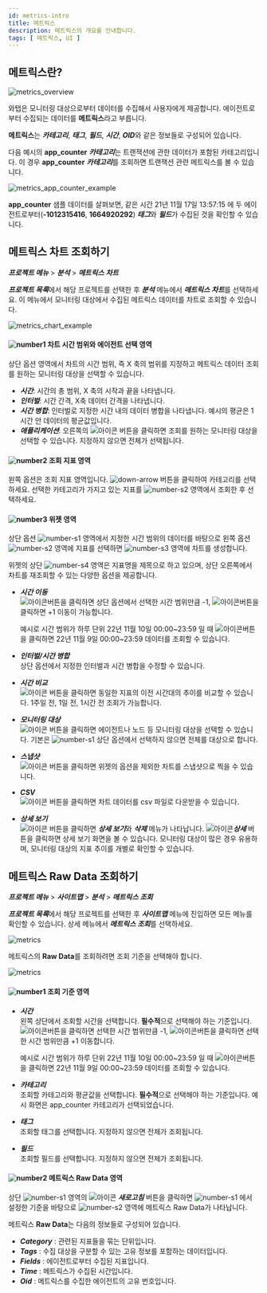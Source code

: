 ```yaml
---
id: metrics-intro
title: 메트릭스
description: 메트릭스의 개요를 안내합니다. 
tags: [ 메트릭스, UI ]
---
```

<!-- 최신화 필요 임의 진행 -->
## 메트릭스란?

<div style={{textAlign: 'center'}}>

![metrics_overview](https://img.whatap.io/media/images/metrics_overview.png)

</div>

와탭은 모니터링 대상으로부터 데이터를 수집해서 사용자에게 제공합니다. 에이전트로부터 수집되는 데이터를 **메트릭스**라고 부릅니다. 

<!-- **메트릭스**는 다음의 정보들로 구성되어 있습니다. -->
**메트릭스**는 ***카테고리***, ***태그***, ***필드***, ***시간***, ***OID***와 같은 정보들로 구성되어 있습니다.

다음 예시의 **app_counter** ***카테고리***는 트랜잭션에 관한 데이터가 포함된 카테고리입니다. 이 경우 **app_counter** ***카테고리***를 조회하면 트랜잭션 관련 메트릭스를 볼 수 있습니다.

![metrics_app_counter_example](https://img.whatap.io/media/images/metrics_app_counter_example.png)

**app_counter** 샘플 데이터를 살펴보면, 같은 시간 21년 11월 17일 13:57:15 에 두 에이전트로부터(**-1012315416**, **1664920292**) ***태그***와 ***필드***가 수집된 것을 확인할 수 있습니다.

## 메트릭스 차트 조회하기

***프로젝트 메뉴*** > ***분석*** > ***메트릭스 차트***

<!-- 와탭 에이전트 설치를 완료했다면 [와탭 모니터링 서비스](https://service.whatap.io/account/login)에 로그인하세요. 초기 화면은 ***프로젝트 목록***입니다. ***프로젝트 목록***에서 에이전트를 설치한 애플리케이션 서버를 확인할 수 있습니다. 에이전트를 설치한 하나의 애플리케이션 서버는 프로젝트이며, 모니터링 단위입니다. -->

***프로젝트 목록***에서 해당 프로젝트를 선택한 후 ***분석*** 메뉴에서 ***메트릭스 차트***를 선택하세요. 이 메뉴에서 모니터링 대상에서 수집된 메트릭스 데이터를 차트로 조회할 수 있습니다.

<!-- 모니터링 대상으로부터 수집된 **메트릭스**들은 차트로 표현될 수 있습니다. -->
![metrics_chart_example](/img/analysis-metrics-chart.png)

#### ![number1](/img/number-01.png) 차트 시간 범위와 에이전트 선택 영역

상단 옵션 영역에서 차트의 시간 범위, 즉 X 축의 범위를 지정하고 메트릭스 데이터 조회를 원하는 모니터링 대상을 선택할 수 있습니다.

* ***시간***: 시간의 총 범위, X 축의 시작과 끝을 나타냅니다.
* ***인터벌***: 시간 간격, X축 데이터 간격을 나타냅니다.
* ***시간 병합***: 인터벌로 지정한 시간 내의 데이터 병합을 나타냅니다. 예시의 평균은 1시간 안 데이터의 평균값입니다.
* ***애플리케이션***: 오른쪽의 ![아이콘](/img/ic-s-plus.svg) 버튼을 클릭하면 조회를 원하는 모니터링 대상을 선택할 수 있습니다. 지정하지 않으면 전체가 선택됩니다.

#### ![number2](/img/number-02.png) 조회 지표 영역

왼쪽 옵션은 조회 지표 영역입니다. ![down-arrow](/img/down-arrow.svg) 버튼을 클릭하여 카테고리를 선택하세요. 선택한 카테고리가 가지고 있는 지표를 ![number-s2](/img/number-02.png) 영역에서 조회한 후 선택하세요.

#### ![number3](/img/number-03.png) 위젯 영역

상단 옵션 ![number-s1](/img/number-01.png) 영역에서 지정한 시간 범위의 데이터를 바탕으로 왼쪽 옵션 ![number-s2](/img/number-02.png) 영역에 지표를 선택하면 ![number-s3](/img/number-03.png) 영역에 차트를 생성합니다. 

위젯의 상단 ![number-s4](/img/number-04.png) 영역은 지표명을 제목으로 하고 있으며, 상단 오른쪽에서 차트를 재조회할 수 있는 다양한 옵션을 제공합니다. 

* ***시간 이동***  
    ![아이콘](/img/ic-s-caret-left.svg)버튼을 클릭하면 상단 옵션에서 선택한 시간 범위만큼 -1, ![아이콘](/img/ic-s-caret-right.svg)버튼을 클릭하면 +1 이동이 가능합니다.

   예시로 시간 범위가 하루 단위 22년 11월 10일 00:00~23:59 일 때 ![아이콘](/img/ic-s-left.svg)버튼을 클릭하면 22년 11월 9일 00:00~23:59 데이터를 조회할 수 있습니다.
* ***인터벌/시간 병합***  
    상단 옵션에서 지정한 인터벌과 시간 병합을 수정할 수 있습니다.
* ***시간 비교***  
    ![아이콘](/img/ic-hourglass.svg) 버튼을 클릭하면 동일한 지표의 이전 시간대의 추이를 비교할 수 있습니다. 1주일 전, 1일 전, 1시간 전 조회가 가능합니다.
* ***모니터링 대상***  
    ![아이콘](/img/ic-filter-bl.svg) 버튼을 클릭하면 에이전트나 노드 등 모니터링 대상을 선택할 수 있습니다. 기본은 ![number-s1](/img/number-01.png) 상단 옵션에서 선택하지 않으면 전체를 대상으로 합니다.
* ***스냅샷***  
    ![아이콘](/img/ic-camera.svg) 버튼을 클릭하면 위젯의 옵션을 제외한 차트를 스냅샷으로 찍을 수 있습니다.
* ***CSV***  
    ![아이콘](/img/ic-csv-download.svg) 버튼을 클릭하면 차트 데이터를 csv 파일로 다운받을 수 있습니다.
* ***상세 보기***  
    ![아이콘](/img/ic-more-vertical.svg) 버튼을 클릭하면 ***상세 보기***와 ***삭제*** 메뉴가 나타납니다. ![아이콘](/img/ic-analysis.svg)***상세*** 버튼을 클릭하면 상세 보기 화면을 볼 수 있습니다. 모니터링 대상이 많은 경우 유용하며, 모니터링 대상의 지표 추이를 개별로 확인할 수 있습니다.

<!-- 사이트맵에서 조회 가능 -->
## 메트릭스 Raw Data 조회하기

***프로젝트 메뉴*** > ***사이트맵*** > ***분석*** > ***메트릭스 조회***

***프로젝트 목록***에서 해당 프로젝트를 선택한 후 ***사이트맵*** 메뉴에 진입하면 모든 메뉴를 확인할 수 있습니다. 상세 메뉴에서 ***메트릭스 조회***를 선택하세요.

![metrics](/img/metrics-sitemap.png)

메트릭스의 **Raw Data**를 조회하려면 조회 기준을 선택해야 합니다. 

![metrics](/img/metrics-appcounter.png)

#### ![number1](/img/number-01.png) 조회 기준 영역

* ***시간***  
    왼쪽 상단에서 조회할 시간을 선택합니다. **필수적**으로 선택해야 하는 기준입니다. ![아이콘](/img/ic-s-left.svg)버튼을 클릭하면 선택한 시간 범위만큼 -1, ![아이콘](/img/ic-s-right.svg)버튼을 클릭하면 선택한 시간 범위만큼 +1 이동합니다.

    예시로 시간 범위가 하루 단위 22년 11월 10일 00:00~23:59 일 때 ![아이콘](/img/ic-s-left.svg)버튼을 클릭하면 22년 11월 9일 00:00~23:59 데이터를 조회할 수 있습니다.
* ***카테고리***  
    조회할 카테고리와 평균값을 선택합니다. **필수적**으로 선택해야 하는 기준입니다. 예시 화면은 app_counter 카테고리가 선택되었습니다.
* ***태그***  
    조회할 태그를 선택합니다. 지정하지 않으면 전체가 조회됩니다.
* ***필드***  
    조회할 필드를 선택합니다. 지정하지 않으면 전체가 조회됩니다.

#### ![number2](/img/number-02.png) 메트릭스 Raw Data 영역

상단 ![number-s1](/img/number-01.png) 영역의 ![아이콘](/img/ic-refresh.svg) ***새로고침*** 버튼을 클릭하면 ![number-s1](/img/number-01.png) 에서 설정한 기준을 바탕으로 ![number-s2](/img/number-02.png) 영역에 메트릭스 Raw Data가 나타납니다.

메트릭스 **Raw Data**는 다음의 정보들로 구성되어 있습니다.

* ***Category*** : 관련된 지표들을 묶는 단위입니다.
* ***Tags*** : 수집 대상을 구분할 수 있는 고유 정보를 포함하는 데이터입니다.
* ***Fields*** : 에이전트로부터 수집된 지표입니다.
* ***Time*** : 메트릭스가 수집된 시간입니다.
* ***Oid*** : 메트릭스를 수집한 에이전트의 고유 번호입니다.